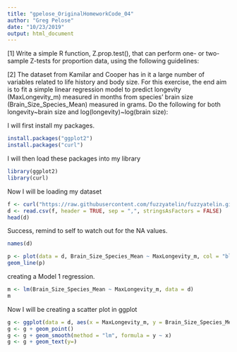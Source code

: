 ```yaml
---
title: "gpelose_OriginalHomeworkCode_04"
author: "Greg Pelose"
date: "10/23/2019"
output: html_document
---
```


[1] Write a simple R function, Z.prop.test(), that can perform one- or two-sample Z-tests for proportion data, using the following guidelines:






[2] The dataset from Kamilar and Cooper has in it a large number of variables related to life history and body size. For this exercise, the end aim is to fit a simple linear regression model to predict longevity (MaxLongevity_m) measured in months from species’ brain size (Brain_Size_Species_Mean) measured in grams. Do the following for both  longevity~brain size and log(longevity)~log(brain size):

I will first install my packages.

```r
install.packages("ggplot2")
install.packages("curl")
```

I will then load these packages into my library

```r
library(ggplot2)
library(curl)
```

Now I will be loading my dataset

```r
f <- curl("https://raw.githubusercontent.com/fuzzyatelin/fuzzyatelin.github.io/master/AN597_Fall19/KamilarAndCooperData.csv")
d <- read.csv(f, header = TRUE, sep = ",", stringsAsFactors = FALSE)
head(d)
```

Success, remind to self to watch out for the NA values. 

```r
names(d)
```

```r
p <- plot(data = d, Brain_Size_Species_Mean ~ MaxLongevity_m, col = "blue", main = "Brain Size against Longevity")
geom_line(p)
```

creating a Model 1 regression.

```r
m <- lm(Brain_Size_Species_Mean ~ MaxLongevity_m, data = d)
m
```

Now I will be creating a scatter plot in ggplot 

```r
g <- ggplot(data = d, aes(x = MaxLongevity_m, y = Brain_Size_Species_Mean, main = "Brain Size vs. Longevity"))
g <- g + geom_point()
g <- g + geom_smooth(method = "lm", formula = y ~ x)
g <- g + geom_text(y=)
```



